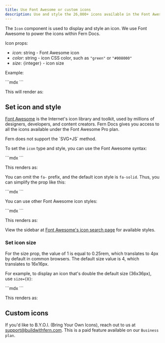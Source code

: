 ```yaml
---
title: Use Font Awesome or custom icons
description: Use and style the 26,000+ icons available in the Font Awesome icon library in your Fern Docs. Fern also supports custom icons on its Business plan.
---
```


The `Icon` component is used to display and style an icon. We use Font Awesome to power the icons within Fern Docs.

Icon props:

- *icon*: string - Font Awesome icon 
- *color*: string - icon CSS color, such as `"green"` or `"#008000"`
- *size*: `{`integer`}` - icon size

Example:

<CodeBlock title="Example">
```mdx
<Icon icon="check" color="green" size={6} />
```
</CodeBlock>

This will render as:
<Icon icon="check" color="green" size={6}/>

## Set icon and style

[Font Awesome](https://fontawesome.com/) is the Internet's icon library and toolkit, used by millions of designers, developers, and content creators. Fern Docs gives you access to all the icons available under the Font Awesome Pro plan.

<Callout intent="warn">
Fern does not support the `SVG+JS` method.
</Callout>

To set the `icon` type and style, you can use the Font Awesome syntax:

<CodeBlock title="Example with Font Awesome syntax">
```mdx
<Icon icon="fa-solid fa-check" color="green" size={6} />
```
</CodeBlock>

This renders as:
<Icon icon="fa-solid fa-check" color="green" size={6} />

You can omit the `fa-` prefix, and the default icon style is `fa-solid`. Thus, you can simplify the prop like this:

<CodeBlock title="Simplified example with default style">
```mdx
<Icon icon="check" color="green" size={6} />
```
</CodeBlock>

You can use other Font Awesome icon styles:

<CodeBlock title="Simplified example with light style">
```mdx
<Icon icon="light check" color="green" size={6} />
```
</CodeBlock>

This renders as:
<Icon icon="light check" color="green" size={6} />

View the sidebar at [Font Awesome's icon search page](https://fontawesome.com/search) for available styles.

### Set icon size

For the size prop, the value of 1 is equal to 0.25rem, which translates to 4px by default in common browsers. The default size value is 4, which translates to 16x16px.

For example, to display an icon that's double the default size (36x36px), use `size={8}`:

<CodeBlock title="Size example">
```mdx
<Icon icon="check" color="green" size={8} />
```
</CodeBlock>

This renders as:
<Icon icon="check" color="green" size={8} />

## Custom icons

If you'd like to B.Y.O.I. (Bring Your Own Icons), reach out to us at [support@buildwithfern.com](mailto:support@buildwithfern.com). This is a paid feature available on our `Business plan`.




